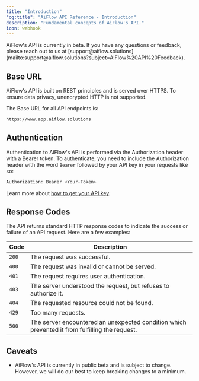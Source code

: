 ```yaml
---
title: "Introduction"
"og:title": "AiFlow API Reference - Introduction"
description: "Fundamental concepts of AiFlow's API."
icon: webhook
---
```


<Info>
  AiFlow's API is currently in beta. If you have any questions or feedback,
  please reach out to us at
  [support@aiflow.solutions](mailto:support@aiflow.solutions?subject=AiFlow%20API%20Feedback).
</Info>

## Base URL

AiFlow's API is built on REST principles and is served over HTTPS. To ensure data privacy, unencrypted HTTP is not supported.

The Base URL for all API endpoints is:

```bash Terminal
https://www.app.aiflow.solutions
```

## Authentication

Authentication to AiFlow's API is performed via the Authorization header with a Bearer token. To authenticate, you need to include the Authorization header with the word `Bearer` followed by your API key in your requests like so:

```bash Terminal
Authorization: Bearer <Your-Token>
```

Learn more about [how to get your API key](/api-reference/tokens).

## Response Codes

The API returns standard HTTP response codes to indicate the success or failure of an API request. Here are a few examples:

| Code  | Description                                                                                    |
| ----- | ---------------------------------------------------------------------------------------------- |
| `200` | The request was successful.                                                                    |
| `400` | The request was invalid or cannot be served.                                                   |
| `401` | The request requires user authentication.                                                      |
| `403` | The server understood the request, but refuses to authorize it.                                |
| `404` | The requested resource could not be found.                                                     |
| `429` | Too many requests.                                                                             |
| `500` | The server encountered an unexpected condition which prevented it from fulfilling the request. |

## Caveats

- AiFlow's API is currently in public beta and is subject to change. However, we will do our best to keep breaking changes to a minimum.